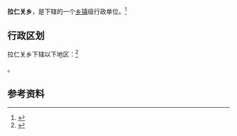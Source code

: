 {{中国乡级行政区|62/30/26/202/000}}

'''拉仁关乡'''，是{{PRC admin/fullname|62/30/26/202/000|3}}下辖的一个[[乡镇|乡镇]]级行政单位。<ref>{{PRC admin/ref sgc|{{PRC admin/parent|62/30/26/202/000}}}}</ref>

== 行政区划 ==

拉仁关乡下辖以下地区：<ref>{{PRC admin/ref sgc|62/30/26/202/000}}</ref>

{{PRC admin/children|62/30/26/202/000}}。

== 参考资料 ==

{{reflist}}

{{行政区划小作品}}
{{PRC admin/navcat|62/30/26/202/000}}
